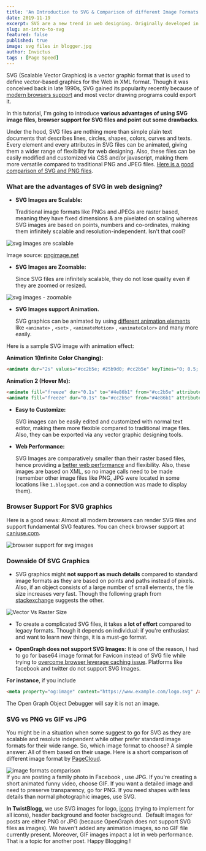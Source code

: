```yaml
---
title: 'An Introduction to SVG & Comparison of different Image Formats'
date: 2019-11-19
excerpt: SVG are a new trend in web designing. Originally developed in late 90s, SVG files gain popularity recently. In this tutorial, I will explain what a svg is, advantages and downsides of using svg files in blogger and which image format is best to use
slug: an-intro-to-svg
featured: false
published: true
image: svg files in blogger.jpg
author: Invictus
tags : [Page Speed]
---
```


SVG (Scalable Vector Graphics) is a vector graphic format that is used to define vector-based graphics for the Web in XML format. Though it was conceived back in late 1990s, SVG gained its popularity recently because of [modern browsers support](https://www.twistblogg.com/2019/09/best-premium-blogger-templates.html) and most vector drawing programs could export it.  
  
In this tutorial, I'm going to introduce **various advantages of using SVG image files, browser support for SVG files and point out some drawbacks**.  
  
Under the hood, SVG files are nothing more than simple plain text documents that describes lines, circles, shapes, colors, curves and texts. Every element and every attributes in SVG files can be animated, giving them a wider range of flexibility for web designing. Also, these files can be easily modified and customized via CSS and/or javascript, making them more versatile compared to traditional PNG and JPEG files. <a href="https://vecta.io/blog/comparing-svg-and-png-file-sizes" rel="nofollow noopener noreferrer" target="_blank">Here is a good comparison of SVG and PNG files</a>.  
  

  

### What are the advantages of SVG in web designing?

  

*   **SVG Images are Scalable:**  

    Traditional image formats like PNGs and JPEGs are raster based, meaning they have fixed dimensions & are pixelated on scaling whereas SVG images are based on points, numbers and co-ordinates, making them infinitely scalable and resolution-independent. Isn't that cool?


<Image src="svg images are scalable.png" alt="svg images are scalable" />

  
Image source: <a href="https://pngimage.net/svg-vs-png-6/" rel="nofollow noopener noreferrer" target="_blank">pngimage.net</a>  
  


*   **SVG Images are Zoomable:**  

    Since SVG files are infinitely scalable, they do not lose quailty even if they are zoomed or resized.


<Image src="svg images - zoomable.png" alt="svg images - zoomable" />


  

*   **SVG Images support Animation.**  

    SVG graphics can be animated by using [different animation elements](https://www.twistblogg.com/2019/10/attractive-custom-error-page-design-for-blogger.html) like `<animate>` , `<set>` , `<animateMotion>` , `<animateColor>` and many more easily.

  
Here is a sample SVG image with animation effect: 

  
**Animation 1(Infinite Color Changing):**  

```html
<animate dur="2s" values="#cc2b5e; #25b9d0; #cc2b5e" keyTimes="0; 0.5; 1" attributeName="fill" repeatCount="indefinite"/>  

```  

  
**Animation 2 (Hover Me):** 

```html
<animate fill="freeze" dur="0.1s" to="#4e86b1" from="#cc2b5e" attributeName="fill" begin="mouseover"/>  
<animate fill="freeze" dur="0.1s" to="#cc2b5e" from="#4e86b1" attributeName="fill" begin="mouseout"/>  

```  

  
*   **Easy to Customize:**  
    
    SVG images can be easily edited and customized with normal text editor, making them more flexible compared to traditional image files. Also, they can be exported via any vector graphic designing tools.

  

*   **Web Performance:**  

    SVG Images are comparatively smaller than their raster based files, hence providing a [better web performance](https://www.twistblogg.com/2019/11/lazy-load-images-in-blogger.html) and flexibility. Also, these images are based on XML, so no image calls need to be made (remember other image files like PNG, JPG were located in some locations like `1.blogspot.com` and a connection was made to display them).

  
  

### Browser Support For SVG graphics  


Here is a good news: Almost all modern browsers can render SVG files and support fundamental SVG features. You can check browser support at <a rel="nofollow noopener noreferrer" target="_blank" href="https://caniuse.com/#search=svg">caniuse.com</a>.


<Image src="browser support for svg images.png" alt="browser support for svg images" />

  

### Downside Of SVG Graphics  


*   SVG graphics might **not support as much details** compared to standard image formats as they are based on points and paths instead of pixels. Also, if an object consists of a large number of small elements, the file size increases very fast. Though the following graph from <a href="https://graphicdesign.stackexchange.com/questions/61624/svg-file-size-more-than-a-png-image" rel="nofollow noopener noreferrer" target="_blank">stackexchange</a> suggests the other.


<Image src="Vector Vs Raster Size.png" alt="Vector Vs Raster Size" />
  

*   To create a complicated SVG files, it takes **a lot of effort** compared to legacy formats. Though it depends on individual: if you're enthusiast and want to learn new things, it is a must-go format.

  

*   **OpenGraph does not support SVG Images:** It is one of the reason, I had to go for base64 image format for Favicon instead of SVG file while trying to [overcome browser leverage caching issue](https://www.twistblogg.com/2019/11/overcome-leverage-browser-caching-blogger-favicon.html). Platforms like facebook and twitter do not support SVG Images.

  
**For instance**, if you include  

```html
<meta property="og:image" content="https://www.example.com/logo.svg" />
```

The Open Graph Object Debugger will say it is not an image.  
  


### SVG vs PNG vs GIF vs JPG  


You might be in a situation when some suggest to go for SVG as they are scalable and resolute independent while other prefer standard image formats for their wide range. So, which image format to choose? A simple answer: All of them based on their usage. Here is a short comparison of different image format by <a href="https://www.pagecloud.com/blog/web-images-png-vs-jpg-vs-gif-vs-svg" target="_blank" rel="nofollow noopener noreferrer">PageCloud</a>.  


<Image src="image formats comparison.jpg" alt="image formats comparison" />
  

<Div bg="postblock" p="3" pl="9" pr="9"> 
If you are posting a family photo in Facebook , use JPG. If you're creating a short animated funny video, choose GIF. If you want a detailed image and need to preserve transparency, go for PNG. If you need shapes with less details than normal photographic images, use SVG.
</Div>
  

**In TwistBlogg**, we use SVG images for logo, [icons](https://www.twistblogg.com/2019/11/optimize-font-awesome-icons-for-better-web-performance.html) (trying to implement for all icons), header background and footer background.  Default images for posts are either PNG or JPG (because OpenGraph does not support SVG files as images). We haven't added any animation images, so no GIF file currently present. Moreover, GIF images impact a lot in web performance.  That is a topic for another post. Happy Blogging !